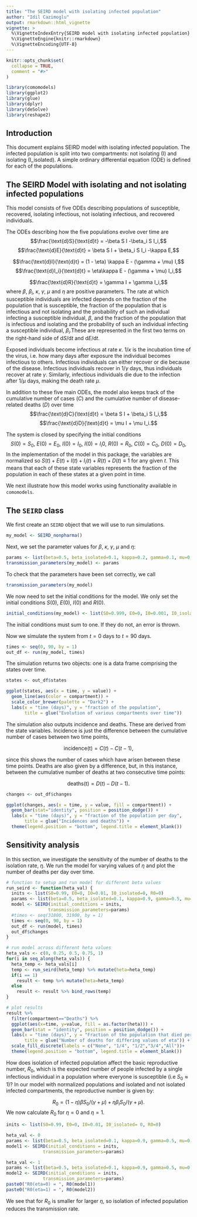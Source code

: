 ```yaml
---
title: "The SEIRD model with isolating infected population"
author: "Idil Cazimoglu"
output: rmarkdown::html_vignette
vignette: >
  %\VignetteIndexEntry{SEIRD model with isolating infected population}
  %\VignetteEngine{knitr::rmarkdown}
  %\VignetteEncoding{UTF-8}
--- 
```


```r
knitr::opts_chunk$set(
  collapse = TRUE,
  comment = "#>"
)
```

```r
library(comomodels)
library(ggplot2)
library(glue)
library(dplyr)
library(deSolve)
library(reshape2)
```

## Introduction
This document explains SEIRD model with isolating infected population. The infected population is split into two 
compartments: not isolating (I) and isolating (I_isolated). A simple ordinary differential equation (ODE) is defined for each of the populations.

## The SEIRD Model with isolating and not isolating infected populations
This model consists of five ODEs describing populations of susceptible,
recovered, isolating infectious, not isolating infectious, and recovered individuals.

The ODEs describing how the five populations evolve over time are
$$\frac{\text{d}S}{\text{d}t} = -\beta S I -\beta_i S I_i,$$
$$\frac{\text{d}E}{\text{d}t} = \beta S I + \beta_i S I_i -\kappa E,$$

$$\frac{\text{d}I}{\text{d}t} = (1 - \eta)  \kappa E - (\gamma + \mu) I,$$
$$\frac{\text{d}I_i}{\text{d}t} = \eta\kappa E - (\gamma + \mu) I_i,$$

$$\frac{\text{d}R}{\text{d}t} = \gamma I + \gamma  I_i,$$
where $\beta$, $\beta_i$, $\kappa$, $\gamma$, $\mu$ and $\eta$ are positive parameters.
The rate at which susceptible individuals are infected depends on the fraction
of the population that is susceptible, the fraction of the population that is
infectious and not isolating and the probability of such an individual infecting a
susceptible individual, $\beta$, and the fraction of the population that is
infectious and isolating and the probability of such an individual infecting a
susceptible individual, $\beta_i$.These are represented in the first two terms on the right-hand side of
$\text{d}S/ \text{d}t$ and $\text{d}E/ \text{d}t$.

Exposed individuals become infectious at rate $\kappa$. $1/ \kappa$ is
the incubation time of the virus, i.e. how many days after exposure the individual
becomes infectious to others. Infectious individuals can either recover or die
because of the disease. Infectious individuals recover in $1/ \gamma$
days, thus individuals recover at rate $\gamma$. Similarly, infectious
individuals die due to the infection after $1/ \mu$ days, making the death rate $\mu$.

In addition to these five main ODEs, the model also keeps track of the cumulative number 
of cases ($C$) and the cumulative number of disease-related deaths ($D$) over time
$$\frac{\text{d}C}{\text{d}t} = \beta S I + \beta_i S I_i,$$
$$\frac{\text{d}D}{\text{d}t} = \mu I + \mu I_i.$$

The system is closed by specifying the initial conditions
$$S(0) = S_0,\ E(0) = E_0,\ I(0) = I_0,\ I(0) = I_i0,\ R(0) = R_0,\ C(0) = C_0,\ D(0) = D_0,$$
In the implementation of the model in this package, the variables are normalized so 
$S(t) + E(t) + I(t) +I_i(t) + R(t) + D(t) \equiv 1$ for any given $t$. This means that each of these state variables represents the fraction of the population in each of these states at a given point in time.


We next illustrate how this model works using functionality available in `comomodels`.

## The `SEIRD` class

We first create an `SEIRD` object that we will use to run simulations.
```r
my_model <- SEIRD_nonpharma()
```

Next, we set the parameter values for $\beta$, $\kappa$, $\gamma$, $\mu$ and $\eta$:
```r
params <- list(beta=0.5, beta_isolated=0.1, kappa=0.2, gamma=0.1, mu=0.048, heta=1)
transmission_parameters(my_model) <- params
```

To check that the parameters have been set correctly, we call
```r
transmission_parameters(my_model)
```

We now need to set the initial conditions for the model. We only set the initial conditions $S(0)$, $E(0)$, $I(0)$ and $R(0)$.
```r
initial_conditions(my_model) <- list(S0=0.999, E0=0, I0=0.001, I0_isolated=0, R0=0)
```
The initial conditions must sum to one. If they do not, an error is thrown.

Now we simulate the system from $t=0$ days to $t=90$ days.
```r
times <- seq(0, 90, by = 1)
out_df <- run(my_model, times)
```

The simulation returns two objects: one is a data frame comprising the states over time.
```r
states <- out_df$states

ggplot(states, aes(x = time, y = value)) +
  geom_line(aes(color = compartment)) +
  scale_color_brewer(palette = "Dark2") +
  labs(x = "time (days)", y = "fraction of the population",
       title = glue("Evolution of various compartments over time"))
```

The simulation also outputs incidence and deaths. These are derived from the state variables. Incidence is just the difference between the cumulative number of cases between two time points,

$$ \text{incidence(t)} = C(t) - C(t - 1),$$

since this shows the number of cases which have arisen between these time points. Deaths are also given by a difference, but, in this instance, between the cumulative number of deaths at two consecutive time points:

$$ \text{deaths(t)} = D(t) - D(t - 1).$$

```r
changes <- out_df$changes

ggplot(changes, aes(x = time, y = value, fill = compartment)) +
  geom_bar(stat="identity", position = position_dodge()) +
  labs(x = "time (days)", y = "fraction of the population per day",
       title = glue("Incidences and deaths")) +
  theme(legend.position = "bottom", legend.title = element_blank())

```

## Sensitivity analysis
In this section, we investigate the sensitivity of the number of deaths to the isolation rate, $\eta$. We run the model for varying values of $\eta$ and plot the number of deaths per day over time.
```r
# function to setup and run model for different beta values
run_seird <- function(heta_val) {
  inits <- list(S0=0.99, E0=0, I0=0.01, I0_isolated=0, R0=0)
  params <- list(beta=0.5, beta_isolated=0.1, kappa=0.9, gamma=0.5, mu=0.1, heta=heta_val)
  model <- SEIRD(initial_conditions = inits,
                transmission_parameters=params)
  #times <- seq(31800, 31900, by = 1)
  times <- seq(0, 90, by = 1)
  out_df <- run(model, times)
  out_df$changes
}

# run model across different heta values
heta_vals <- c(0, 0.25, 0.5, 0.75, 1)
for(i in seq_along(heta_vals)) {
  heta_temp <- heta_vals[i]
  temp <- run_seird(heta_temp) %>% mutate(heta=heta_temp)
  if(i == 1)
    result <- temp %>% mutate(heta=heta_temp)
  else
    result <- result %>% bind_rows(temp)
}

# plot results
result %>% 
  filter(compartment=="Deaths") %>% 
  ggplot(aes(x=time, y=value, fill = as.factor(heta))) +
  geom_bar(stat = "identity", position = position_dodge()) +
  labs(x = "time (days)", y = "Fraction of the population that died per day",
       title = glue("Number of deaths for differing values of eta")) + 
  scale_fill_discrete(labels = c("None", "1/4", "1/2","3/4","All"))+
  theme(legend.position = "bottom", legend.title = element_blank())

```

How does isolation of infected population affect the basic reproductive number, $R_0$, which is the expected number of people infected by a
single infectious individual in a population where everyone is susceptible (i.e $S_0 \approx 1$)? In our model with normalized populations and isolated and not isolated infected compartments, the reproductive number is given by:

$$R_0 = (1-\eta) \beta S_0/(\gamma + \mu) + \eta\beta_i S_0/(\gamma + \mu).$$
We now calculate $R_0$ for $\eta=0$ and $\eta=1$.
```r
inits <- list(S0=0.99, E0=0, I0=0.01, I0_isolated= 0, R0=0)

heta_val <- 0
params <- list(beta=0.5, beta_isolated=0.1, kappa=0.9, gamma=0.5, mu=0.1, heta=heta_val)
model1 <- SEIRD(initial_conditions = inits,
              transmission_parameters=params)

heta_val <- 1
params <- list(beta=0.5, beta_isolated=0.1, kappa=0.9, gamma=0.5, mu=0.1, heta=heta_val)
model2 <- SEIRD(initial_conditions = inits,
              transmission_parameters=params)
paste0("R0(eta=0) = ", R0(model1))
paste0("R0(eta=1) = ", R0(model2))
```

We see that for $R_0$ is smaller for larger $\eta$, so isolation of infected population reduces the transmission rate.
